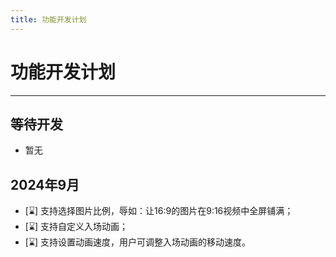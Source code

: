 ```yaml
---
title: 功能开发计划
---
```


# 功能开发计划

----

## 等待开发
- 暂无

## 2024年9月
- [⌛️] 支持选择图片比例，辱如：让16:9的图片在9:16视频中全屏铺满；
- [⌛️] 支持自定义入场动画；
- [⌛️] 支持设置动画速度，用户可调整入场动画的移动速度。


